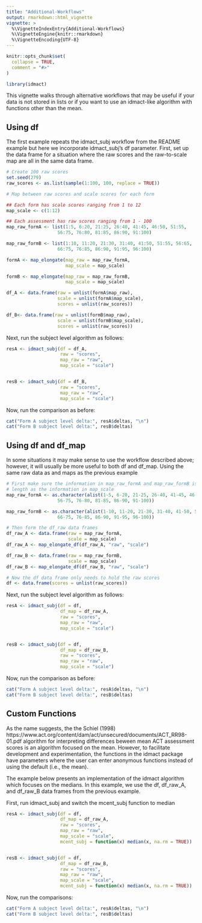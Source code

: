 ```yaml
---
title: "Additional-Workflows"
output: rmarkdown::html_vignette
vignette: >
  %\VignetteIndexEntry{Additional-Workflows}
  %\VignetteEngine{knitr::rmarkdown}
  %\VignetteEncoding{UTF-8}
---
```


```r
knitr::opts_chunk$set(
  collapse = TRUE,
  comment = "#>"
)
```

```r
library(idmact)
```


This vignette walks through alternative workflows that may be useful if your data
is not stored in lists or if you want to use an idmact-like algorithm with functions
other than the mean.

## Using df

The first example repeats the idmact_subj workflow from the README example but
here we incorporate idmact_subj's df parameter.  First, set up the data frame
for a situation where the raw scores and the raw-to-scale map are all in the
same data frame.

```r
# Create 100 raw scores
set.seed(279)
raw_scores <- as.list(sample(1:100, 100, replace = TRUE))

# Map between raw scores and scale scores for each form

## Each form has scale scores ranging from 1 to 12
map_scale <- c(1:12)

## Each assessment has raw scores ranging from 1 - 100
map_raw_formA <- list(1:5, 6:20, 21:25, 26:40, 41:45, 46:50, 51:55,
                   56:75, 76:80, 81:85, 86:90, 91:100)

map_raw_formB <- list(1:10, 11:20, 21:30, 31:40, 41:50, 51:55, 56:65,
                   66:75, 76:85, 86:90, 91:95, 96:100)

formA <- map_elongate(map_raw = map_raw_formA,
                      map_scale = map_scale)

formB <- map_elongate(map_raw = map_raw_formB,
                      map_scale = map_scale)

df_A <- data.frame(raw = unlist(formA$map_raw),
                   scale = unlist(formA$map_scale),
                   scores = unlist(raw_scores))

df_B<- data.frame(raw = unlist(formB$map_raw),
                   scale = unlist(formB$map_scale),
                   scores = unlist(raw_scores))
```


Next, run the subject level algorithm as follows:

```r
resA <- idmact_subj(df = df_A,
                    raw = "scores",
                    map_raw = "raw",
                    map_scale = "scale")


resB <- idmact_subj(df = df_B,
                    raw = "scores",
                    map_raw = "raw",
                    map_scale = "scale")
```


Now, run the comparison as before:

```r
cat("Form A subject level delta:", resA$deltas, "\n")
cat("Form B subject level delta:", resB$deltas)
```


## Using df and df_map
In some situations it may make sense to use the workflow described above; however,
it will usually be more useful to both df and df_map.  Using the same raw data
as and maps as the previous example

```r
# First make sure the information in map_raw_formA and map_raw_formB is the same
# length as the information in map_scale
map_raw_formA <- as.character(alist(1-5, 6-20, 21-25, 26-40, 41-45, 46-50, 51-55,
                   56-75, 76-80, 81-85, 86-90, 91-100))

map_raw_formB <- as.character(alist(1-10, 11-20, 21-30, 31-40, 41-50, 51-55, 56-65,
                   66-75, 76-85, 86-90, 91-95, 96-100))

# Then form the df_raw data frames
df_raw_A <- data.frame(raw = map_raw_formA,
                       scale = map_scale)
df_raw_A <- map_elongate_df(df_raw_A, "raw", "scale")

df_raw_B <- data.frame(raw = map_raw_formB,
                       scale = map_scale)
df_raw_B <- map_elongate_df(df_raw_B, "raw", "scale")

# Now the df data frame only needs to hold the raw scores
df <- data.frame(scores = unlist(raw_scores))
```


Next, run the subject level algorithm as follows:

```r
resA <- idmact_subj(df = df,
                    df_map = df_raw_A,
                    raw = "scores",
                    map_raw = "raw",
                    map_scale = "scale")


resB <- idmact_subj(df = df,
                    df_map = df_raw_B,
                    raw = "scores",
                    map_raw = "raw",
                    map_scale = "scale")
```


Now, run the comparison as before:

```r
cat("Form A subject level delta:", resA$deltas, "\n")
cat("Form B subject level delta:", resB$deltas)
```


## Custom Functions

As the name suggests, the the Schiel (1998) https://www.act.org/content/dam/act/unsecured/documents/ACT_RR98-01.pdf algorithm for interpreting differences beween mean ACT assessment scores is an algorithm
focused on the mean.  However, to facilitate development and experimentation,
the functions in the idmact package have parameters where the user can enter
anonymous functions instead of using the default (i.e., the mean).  

The example below presents an implementation of the idmact algorithm which
focuses on the medians.  In this example, we use the df, df_raw_A, and df_raw_B
data frames from the previous example.

First, run idmact_subj and switch the mcent_subj function to median

```r
resA <- idmact_subj(df = df,
                    df_map = df_raw_A,
                    raw = "scores",
                    map_raw = "raw",
                    map_scale = "scale",
                    mcent_subj = function(x) median(x, na.rm = TRUE))


resB <- idmact_subj(df = df,
                    df_map = df_raw_B,
                    raw = "scores",
                    map_raw = "raw",
                    map_scale = "scale",
                    mcent_subj = function(x) median(x, na.rm = TRUE))
```


Now, run the comparisons:

```r
cat("Form A subject level delta:", resA$deltas, "\n")
cat("Form B subject level delta:", resB$deltas)
```

